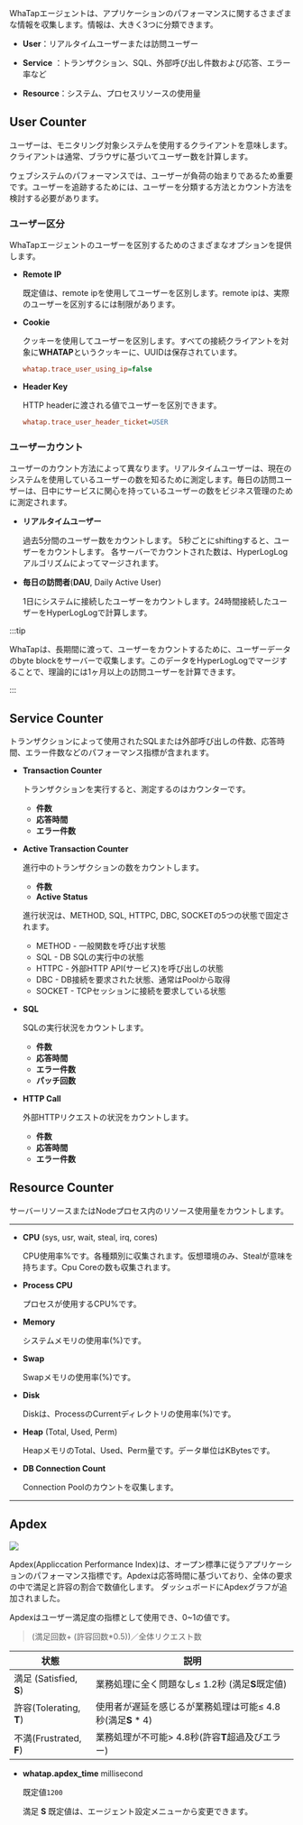WhaTapエージェントは、アプリケーションのパフォーマンスに関するさまざまな情報を収集します。情報は、大きく3つに分類できます。

- **User**：リアルタイムユーザーまたは訪問ユーザー

- **Service** ：トランザクション、SQL、外部呼び出し件数および応答、エラー率など

- **Resource**：システム、プロセスリソースの使用量

## User Counter

ユーザーは、モニタリング対象システムを使用するクライアントを意味します。クライアントは通常、ブラウザに基づいてユーザー数を計算します。

ウェブシステムのパフォーマンスでは、ユーザーが負荷の始まりであるため重要です。ユーザーを追跡するためには、ユーザーを分類する方法とカウント方法を検討する必要があります。

### ユーザー区分

WhaTapエージェントのユーザーを区別するためのさまざまなオプションを提供します。

- **Remote IP**

  既定値は、remote ipを使用してユーザーを区別します。remote ipは、実際のユーザーを区別するには制限があります。

- **Cookie**

  クッキーを使用してユーザーを区別します。すべての接続クライアントを対象に**WHATAP**というクッキーに、UUIDは保存されています。

  ```ini title='whatap.conf'
  whatap.trace_user_using_ip=false
  ```

- **Header Key**

  HTTP headerに渡される値でユーザーを区別できます。

  ```ini title='whatap.conf'
  whatap.trace_user_header_ticket=USER
  ```

### ユーザーカウント

ユーザーのカウント方法によって異なります。リアルタイムユーザーは、現在のシステムを使用しているユーザーの数を知るために測定します。毎日の訪問ユーザーは、日中にサービスに関心を持っているユーザーの数をビジネス管理のために測定されます。

- **リアルタイムユーザー**

  過去5分間のユーザー数をカウントします。 5秒ごとにshiftingすると、ユーザーをカウントします。 各サーバーでカウントされた数は、HyperLogLogアルゴリズムによってマージされます。

- **毎日の訪問者**(**DAU**, Daily Active User)

  1日にシステムに接続したユーザーをカウントします。24時間接続したユーザーをHyperLogLogで計算します。

:::tip

WhaTapは、長期間に渡って、ユーザーをカウントするために、ユーザーデータのbyte blockをサーバーで収集します。このデータをHyperLogLogでマージすることで、理論的には1ヶ月以上の訪問ユーザーを計算できます。

:::

## Service Counter

トランザクションによって使用されたSQLまたは外部呼び出しの件数、応答時間、エラー件数などのパフォーマンス指標が含まれます。

- **Transaction Counter**

  トランザクションを実行すると、測定するのはカウンターです。

  - **件数**
  - **応答時間**
  - **エラー件数**

- **Active Transaction Counter**

  進行中のトランザクションの数をカウントします。

  - **件数**
  - **Active Status**

  進行状況は、METHOD, SQL, HTTPC, DBC, SOCKETの5つの状態で固定されます。

  - METHOD - 一般関数を呼び出す状態
  - SQL - DB SQLの実行中の状態
  - HTTPC - 外部HTTP API(サービス)を呼び出しの状態
  - DBC - DB接続を要求された状態、通常はPoolから取得
  - SOCKET - TCPセッションに接続を要求している状態

- **SQL**

  SQLの実行状況をカウントします。

  - **件数**
  - **応答時間**
  - **エラー件数**
  - **パッチ回数**

- **HTTP Call**

  外部HTTPリクエストの状況をカウントします。

  - **件数**
  - **応答時間**
  - **エラー件数**

## Resource Counter

サーバーリソースまたはNodeプロセス内のリソース使用量をカウントします。

----

- **CPU** (sys, usr, wait, steal, irq, cores)

  CPU使用率%です。各種類別に収集されます。仮想環境のみ、Stealが意味を持ちます。Cpu Coreの数も収集されます。

- **Process CPU**

  プロセスが使用するCPU%です。

- **Memory**

  システムメモリの使用率(%)です。

- **Swap**

  Swapメモリの使用率(%)です。

- **Disk**

  Diskは、ProcessのCurrentディレクトリの使用率(%)です。

- **Heap** (Total, Used, Perm)

  HeapメモリのTotal、Used、Perm量です。データ単位はKBytesです。

- **DB Connection Count**

  Connection Poolのカウントを収集します。

----

## Apdex

![](https://img.whatap.io/media/agent_php/data/tinified/apdex.png)

Apdex(Appliccation Performance Index)は、オープン標準に従うアプリケーションのパフォーマンス指標です。Apdexは応答時間に基づいており、全体の要求の中で満足と許容の割合で数値化します。 ダッシュボードにApdexグラフが追加されました。 

Apdexはユーザー満足度の指標として使用でき、0~1の値です。

> (満足回数+ (許容回数\*0.5))／全体リクエスト数

| 状態                                       | 説明                                                        |
| ---------------------------------------- | --------------------------------------------------------- |
| 満足 (Satisfied, **S**) | 業務処理に全く問題なし≤ 1.2秒 (満足**S**既定値)         |
| 許容(Tolerating, **T**) | 使用者が遅延を感じるが業務処理は可能≤ 4.8秒(満足**S** \* 4) |
| 不満(Frustrated, **F**) | 業務処理が不可能> 4.8秒(許容**T**超過及びエラー)         |

- **whatap.apdex_time** <span class='type'>millisecond</span>

  既定値`1200`

  満足 **S** 既定値は、エージェント設定メニューから変更できます。
